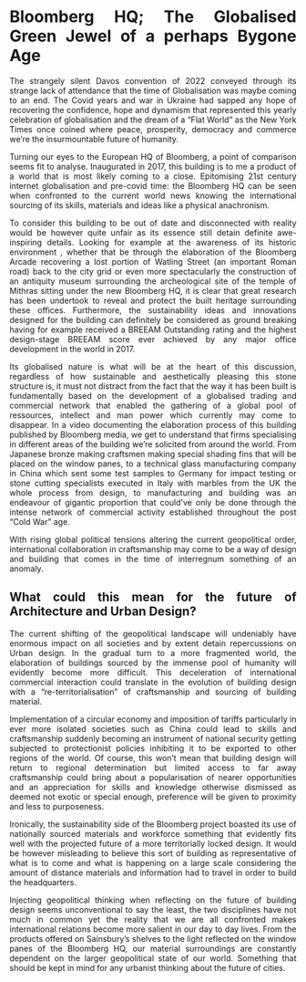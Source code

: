 <div style="text-align: justify">

# Bloomberg HQ; The Globalised Green Jewel of a perhaps Bygone Age

The strangely silent Davos convention of 2022 conveyed through its strange lack of attendance that the time of Globalisation was maybe coming to an end. The Covid years and war in Ukraine had sapped any hope of recovering the confidence, hope and dynamism that represented this yearly celebration of globalisation and the dream of a "Flat World" as the New York Times once coined where peace, prosperity, democracy and commerce we're the insurmountable future of humanity.

Turning our eyes to the European HQ of Bloomberg, a point of comparison seems fit to analyse. Inaugurated in 2017, this building is to me a product of a world that is most likely coming to a close. Epitomising 21st century internet globalisation and pre-covid time: the Bloomberg HQ can be seen when confronted to the current world news knowing the international sourcing of its skills, materials and ideas like a physical anachronism.

To consider this building to be out of date and disconnected with reality would be however quite unfair as its essence still detain definite awe-inspiring details. Looking for example at the awareness of its historic environment , whether that be through the elaboration of the Bloomberg Arcade recovering a lost portion of Watling Street (an important Roman road) back to the city grid or even more spectacularly the construction of an antiquity museum surrounding the archeological site of the temple of Mithras sitting under the new Bloomberg HQ, it is clear that great research has been undertook to reveal and protect the built heritage surrounding these offices. Furthermore, the sustainability ideas and innovations designed for the building can definitely be considered as ground breaking having for example received a BREEAM Outstanding rating and the highest design-stage BREEAM score ever achieved by any major office development in the world in 2017.

Its globalised nature is what will be at the heart of this discussion, regardless of how sustainable and aesthetically pleasing this stone structure is, it must not distract from the fact that the way it has been built is fundamentally based on the development of a globalised trading and commercial network that enabled the gathering of a global pool of ressources, intellect and man power which currently may come to disappear. In a video documenting the elaboration process of this building published by Bloomberg media, we get to understand that firms specialising in different areas of the building we're solicited from around the world. From Japanese bronze making craftsmen making special shading fins that will be placed on the window panes, to a technical glass manufacturing company in China which sent some test samples to Germany for impact testing or stone cutting specialists executed in Italy with marbles from the UK the whole process from design, to manufacturing and building was an endeavour of gigantic proportion that could've only be done through the intense network of commercial activity established throughout the post "Cold War" age.

With rising global political tensions altering the current geopolitical order, international collaboration in craftsmanship may come to be a way of design and building that comes in the time of interregnum something of an anomaly.

## What could this mean for the future of Architecture and Urban Design?

The current shifting of the geopolitical landscape will undeniably have enormous impact on all societies and by extent detain repercussions on Urban design. In the gradual turn to a more fragmented world, the elaboration of buildings sourced by the immense pool of humanity will evidently become more difficult. This deceleration of international commercial interaction could translate in the evolution of building design with a "re-territorialisation" of craftsmanship and sourcing of building material.

Implementation of a circular economy and imposition of tariffs particularly in ever more isolated societies such as China could lead to skills and craftsmanship suddenly becoming an instrument of national security getting subjected to protectionist policies inhibiting it to be exported to other regions of the world. Of course, this won't mean that building design will return to regional determination but limited access to far away craftsmanship could bring about a popularisation of nearer opportunities and an appreciation for skills and knowledge otherwise dismissed as deemed not exotic or special enough, preference will be given to proximity and less to purposeness.

Ironically, the sustainability side of the Bloomberg project boasted its use of nationally sourced materials and workforce something that evidently fits well with the projected future of a more territorially locked design. It would be however misleading to believe this sort of building as representative of what is to come and what is happening on a large scale considering the amount of distance materials and information had to travel in order to build the headquarters.

Injecting geopolitical thinking when reflecting on the future of building design seems unconventional to say the least, the two disciplines have not much in common yet the reality that we are all confronted makes international relations become more salient in our day to day lives. From the products offered on Sainsbury's shelves to the light reflected on the window panes of the Bloomberg HQ, our material surroundings are constantly dependent on the larger geopolitical state of our world. Something that should be kept in mind for any urbanist thinking about the future of cities.
